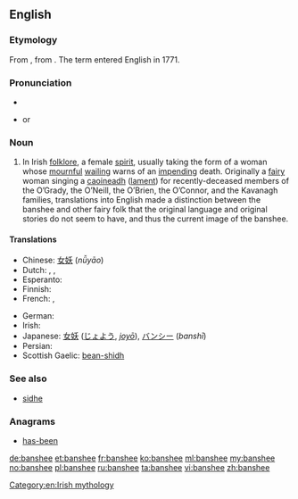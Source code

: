 ==English==
{{wikipedia}}

===Etymology===
From {{etyl|ga}} {{term|bean|lang=ga}} {{term|sí|lang=ga}}, from {{etyl|sga}} {{term|ben|lang=sga}} {{term|síde||woman of the fairy mound|lang=sga}}.  The term {{term||banshee}} entered English in 1771.

===Pronunciation===
* {{audio|en-us-banshee.ogg|Audio (US)}}
* {{IPA|/bænˈʃiː/}} or {{IPAchar|/ˈbænʃiː/}}

===Noun===
{{en-noun}}

# In Irish [[folklore]], a female [[spirit]], usually taking the form of a woman whose [[mournful]] [[wail]]ing warns of an [[impend]]ing death. Originally a [[fairy]] woman singing a [[caoin|caoineadh]] ([[lament]]) for recently-deceased members of the O’Grady, the O’Neill, the O’Brien, the O’Connor, and the Kavanagh families, translations into English made a distinction between the banshee and other fairy folk that the original language and original stories do not seem to have, and thus the current image of the banshee.

====Translations====
{{trans-top|in Irish folklore, a female spirit}}
* Chinese: [[女妖]] (''nǚyāo'')
* Dutch: {{t-|nl|banshee|f}}, {{t+|nl|fee|f}}, {{t+|nl|elf|f}}
* Esperanto: {{t-|eo|banŝio}}
* Finnish: {{t-|fi|banshee}}
* French: {{t+|fr|banshee|f}}, {{t-|fr|banshie|f}}
{{trans-mid}}
* German: {{t+|de|Banshee}}
* Irish: {{t-|ga|bean sí|f}}
* Japanese:  [[女妖]] ([[じょよう]], ''[[joyō]]''), [[バンシー]] (''banshī'')
* Persian: {{t-|fa|موجود وهمی شکل به شکل روح}}
* Scottish Gaelic: [[bean-shìdh]] {{f}}
{{trans-bottom}}

===See also===
* [[sidhe]]

===Anagrams===
* [[has-been#English|has-been]]

[[Category:en:Irish mythology]]

[[de:banshee]]
[[et:banshee]]
[[fr:banshee]]
[[ko:banshee]]
[[ml:banshee]]
[[my:banshee]]
[[no:banshee]]
[[pl:banshee]]
[[ru:banshee]]
[[ta:banshee]]
[[vi:banshee]]
[[zh:banshee]]
